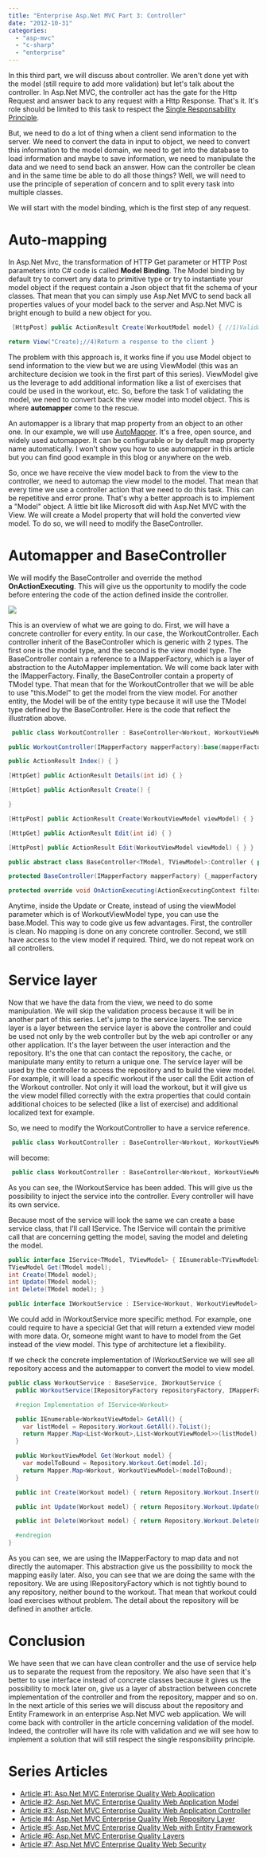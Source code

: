 ```yaml
---
title: "Enterprise Asp.Net MVC Part 3: Controller"
date: "2012-10-31"
categories: 
  - "asp-mvc"
  - "c-sharp"
  - "enterprise"
---
```


In this third part, we will discuss about controller. We aren't done yet with the model (still require to add more validation) but let's talk about the controller. In Asp.Net MVC, the controller act has the gate for the Http Request and answer back to any request with a Http Response. That's it. It's role should be limited to this task to respect the [Single Responsability Principle](http://en.wikipedia.org/wiki/Single_responsibility_principle).

But, we need to do a lot of thing when a client send information to the server. We need to convert the data in input to object, we need to convert this information to the model domain, we need to get into the database to load information and maybe to save information, we need to manipulate the data and we need to send back an answer. How can the controller be clean and in the same time be able to do all those things? Well, we will need to use the principle of seperation of concern and to split every task into multiple classes.

We will start with the model binding, which is the first step of any request.

# Auto-mapping

In Asp.Net Mvc, the transformation of HTTP Get parameter or HTTP Post parameters into C\# code is called **Model Binding**. The Model binding by default try to convert any data to primitive type or try to instantiate your model object if the request contain a Json object that fit the schema of your classes. That mean that you can simply use Asp.Net MVC to send back all properties values of your model back to the server and Asp.Net MVC is bright enough to build a new object for you. 

```csharp
 [HttpPost] public ActionResult Create(WorkoutModel model) { //1)Validate model //2)Do manipulation //3)Save into the database

return View("Create);//4)Return a response to the client } 
```

The problem with this approach is, it works fine if you use Model object to send information to the view but we are using ViewModel (this was an architecture decision we took in the first part of this series). ViewModel give us the leverage to add additional information like a list of exercises that could be used in the workout, etc. So, before the task 1 of validating the model, we need to convert back the view model into model object. This is where **automapper** come to the rescue.

An automapper is a library that map property from an object to an other one. In our example, we will use [AutoMapper](http://automapper.org/). It's a free, open source, and widely used automapper. It can be configurable or by default map property name automatically. I won't show you how to use automapper in this article but you can find good example in this blog or anywhere on the web.

So, once we have receive the view model back to from the view to the controller, we need to automap the view model to the model. That mean that every time we use a controller action that we need to do this task. This can be repetitive and error prone. That's why a better approach is to implement a "Model" object. A little bit like Microsoft did with Asp.Net MVC with the View. We will create a Model property that will hold the converted view model. To do so, we will need to modify the BaseController.

# Automapper and BaseController

We will modify the BaseController and override the method **OnActionExecuting**. This will give us the opportunity to modify the code before entering the code of the action defined inside the controller.

![](images/workoutcontroller1.png)

This is an overview of what we are going to do. First, we will have a concrete controller for every entity. In our case, the WorkoutController. Each controller inherit of the BaseController which is generic with 2 types. The first one is the model type, and the second is the view model type. The BaseController contain a reference to a IMapperFactory, which is a layer of abstraction to the AutoMapper implementation. We will come back later with the IMapperFactory. Finally, the BaseController contain a property of TModel type. That mean that for the WorkoutController that we will be able to use "this.Model" to get the model from the view model. For another entity, the Model will be of the entity type because it will use the TModel type defined by the BaseController. Here is the code that reflect the illustration above.


```csharp
 public class WorkoutController : BaseController<Workout, WorkoutViewModel> {

public WorkoutController(IMapperFactory mapperFactory):base(mapperFactory) { }

public ActionResult Index() { }

[HttpGet] public ActionResult Details(int id) { }

[HttpGet] public ActionResult Create() {

}

[HttpPost] public ActionResult Create(WorkoutViewModel viewModel) { }

[HttpGet] public ActionResult Edit(int id) { }

[HttpPost] public ActionResult Edit(WorkoutViewModel viewModel) { } }

public abstract class BaseController<TModel, TViewModel>:Controller { private readonly IMapperFactory_mapperFactory; protected TModel Model { get; private set; }

protected BaseController(IMapperFactory mapperFactory) {_mapperFactory = mapperFactory; }

protected override void OnActionExecuting(ActionExecutingContext filterContext) { base.OnActionExecuting(filterContext); if(filterContext.ActionParameters.Any()) { var possibleViewModel = filterContext.ActionParameters.FirstOrDefault(x => x.Value.GetType() == typeof(TViewModel)); if (possibleViewModel.Value!=null) { var viewModel = (TViewModel) possibleViewModel.Value; var model = (TModel) Activator.CreateInstance(typeof (TModel)); Model =_mapperFactory.Map(viewModel, model); } } } } 
```

Anytime, inside the Update or Create, instead of using the viewModel parameter which is of WorkoutViewModel type, you can use the base.Model. This way to code give us few advantages. First, the controller is clean. No mapping is done on any concrete controller. Second, we still have access to the view model if required. Third, we do not repeat work on all controllers.

# Service layer

Now that we have the data from the view, we need to do some manipulation. We will skip the validation process because it will be in another part of this series. Let's jump to the service layers. The service layer is a layer between the service layer is above the controller and could be used not only by the web controller but by the web api controller or any other application. It's the layer between the user interaction and the repository. It's the one that can contact the repository, the cache, or manipulate many entity to return a unique one. The service layer will be used by the controller to access the repository and to build the view model. For example, it will load a specific workout if the user call the Edit action of the Workout controller. Not only it will load the workout, but it will give us the view model filled correctly with the extra properties that could contain additional choices to be selected (like a list of exercise) and additional localized text for example.

So, we need to modify the WorkoutController to have a service reference. 
```csharp
 public class WorkoutController : BaseController<Workout, WorkoutViewModel> { public WorkoutController(IMapperFactory mapperFactory):base(mapperFactory) { } //... 
``` 

will become: 

```csharp
 public class WorkoutController : BaseController<Workout, WorkoutViewModel> { private readonly IWorkoutService_service; public WorkoutController(IWorkoutService service, IMapperFactory mapperFactory):base(mapperFactory) {_service = service; } //... 
```

As you can see, the IWorkoutService has been added. This will give us the possibility to inject the service into the controller. Every controller will have its own service.

Because most of the service will look the same we can create a base service class, that I'll call IService. The IService will contain the primitive call that are concerning getting the model, saving the model and deleting the model. 

```csharp
public interface IService<TModel, TViewModel> { IEnumerable<TViewModel> GetAll(); 
TViewModel Get(TModel model); 
int Create(TModel model); 
int Update(TModel model);
int Delete(TModel model); }

public interface IWorkoutService : IService<Workout, WorkoutViewModel> { } 
```

We could add in IWorkoutService more specific method. For example, one could require to have a specicial Get that will return a extended view model with more data. Or, someone might want to have to model from the Get instead of the view model. This type of architecture let a flexibility.

If we check the concrete implementation of IWorkoutService we will see all repository access and the automapper to convert the model to view model. 

```csharp
public class WorkoutService : BaseService, IWorkoutService { 
  public WorkoutService(IRepositoryFactory repositoryFactory, IMapperFactory mapperFactory) : base(repositoryFactory, mapperFactory) { }

  #region Implementation of IService<Workout>

  public IEnumerable<WorkoutViewModel> GetAll() { 
    var listModel = Repository.Workout.GetAll().ToList(); 
    return Mapper.Map<List<Workout>,List<WorkoutViewModel>>(listModel); 
  }

  public WorkoutViewModel Get(Workout model) { 
    var modelToBound = Repository.Workout.Get(model.Id); 
    return Mapper.Map<Workout, WorkoutViewModel>(modelToBound); 
  }

  public int Create(Workout model) { return Repository.Workout.Insert(model); }

  public int Update(Workout model) { return Repository.Workout.Update(model); }

  public int Delete(Workout model) { return Repository.Workout.Delete(model); }

  #endregion 
} 
```

As you can see, we are using the IMapperFactory to map data and not directly the automaper. This abstraction give us the possibility to mock the mapping easily later. Also, you can see that we are doing the same with the repository. We are using IRepositoryFactory which is not tightly bound to any repository, neither bound to the workout. That mean that workout could load exercises without problem. The detail about the repository will be defined in another article.

# Conclusion

We have seen that we can have clean controller and the use of service help us to separate the request from the repository. We also have seen that it's better to use interface instead of concrete classes because it gives us the possibility to mock later on, give us a layer of abstraction between concrete implementation of the controller and from the repository, mapper and so on. In the next article of this series we will discuss about the repository and Entity Framework in an enterprise Asp.Net MVC web application. We will come back with controller in the article concerning validation of the model. Indeed, the controller will have its role with validation and we will see how to implement a solution that will still respect the single responsibility principle.

# Series Articles

- [Article #1: Asp.Net MVC Enterprise Quality Web Application](./enterprise-asp-net-part-1-mvc-the-planification) 
- [Article #2: Asp.Net MVC Enterprise Quality Web Application Model](./enterprise-asp-net-mvc-part-2-building-the-model) 
- [Article #3: Asp.Net MVC Enterprise Quality Web Application Controller](./enterprise-asp-net-mvc-part-3-controller) 
- [Article #4: Asp.Net MVC Enterprise Quality Web Repository Layer](./enterprise-asp-net-mvc-part-4-repository) 
- [Article #5: Asp.Net MVC Enterprise Quality Web with Entity Framework](./enterprise-asp-net-mvc-part-5-database-context-and-impersonate-data) 
- [Article #6: Asp.Net MVC Enterprise Quality Layers](./enterprise-asp-net-mvc-part-6-the-three-layers-of-validation) 
- [Article #7: Asp.Net MVC Enterprise Quality Web Security](./enterprise-asp-net-mvc-part-7-securing-action-with-role-authorization)